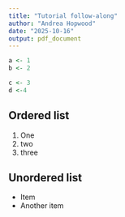 ```yaml
---
title: "Tutorial follow-along"
author: "Andrea Hopwood"
date: "2025-10-16"
output: pdf_document
---
```

```r
a <- 1
b <- 2
```
```r
c <- 3
d <-4
```

## Ordered list
1. One
2. two
3. three

## Unordered list
- Item
- Another item